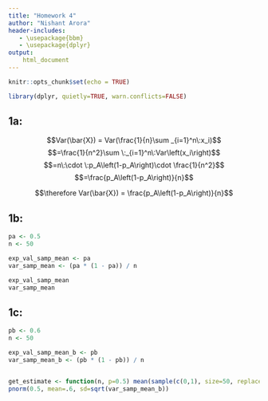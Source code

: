 ```yaml
---
title: "Homework 4"
author: "Nishant Arora"
header-includes:
   - \usepackage{bbm}
   - \usepackage{dplyr}
output:
    html_document
---
```


```r
knitr::opts_chunk$set(echo = TRUE)
```

```r
library(dplyr, quietly=TRUE, warn.conflicts=FALSE)
```

## 1a:
$$Var(\bar{X}) = Var(\frac{1}{n}\sum _{i=1}^n\:x_i)$$
$$=\frac{1}{n^2}\sum \:_{i=1}^n\:Var\left(x_i\right)$$
$$=n\:\cdot \:p_A\left(1-p_A\right)\cdot \frac{1}{n^2}$$
$$=\frac{p_A\left(1-p_A\right)}{n}$$

$$\therefore Var(\bar{X}) = \frac{p_A\left(1-p_A\right)}{n}$$

## 1b:

```r
pa <- 0.5
n <- 50

exp_val_samp_mean <- pa
var_samp_mean <- (pa * (1 - pa)) / n

exp_val_samp_mean
var_samp_mean
```

## 1c:
```r
pb <- 0.6
n <- 50

exp_val_samp_mean_b <- pb
var_samp_mean_b <- (pb * (1 - pb)) / n


get_estimate <- function(n, p=0.5) mean(sample(c(0,1), size=50, replace=TRUE, prob=c(1-p,p)))
pnorm(0.5, mean=.6, sd=sqrt(var_samp_mean_b))
```